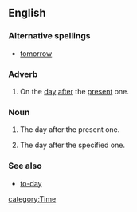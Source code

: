 ==English==
===Alternative spellings===
*[[tomorrow]] {{qualifier|current, not obsolete}}
===Adverb===
{{en-adv|-}}
#{{obsolete}} On the [[day]] [[after]] the [[present]] one.
===Noun===
{{en-noun}}
#{{obsolete|singulare tantum}} The day after the present one.
#{{obsolete}} The day after the specified one.
===See also===
*[[to-day]]
[[category:Time]]